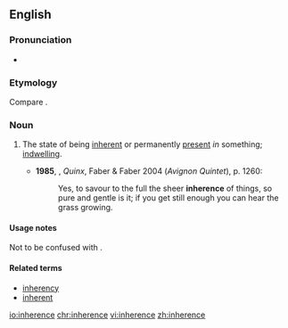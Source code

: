 ==English==
{{wikipedia}}
===Pronunciation===
*{{a|UK}} {{IPA|/ɪnˈhɪəɹəns/|lang=en}}

===Etymology===
Compare {{etyl|fr|-}} {{term|inhérence|lang=fr}}.

===Noun===
{{en-noun|-}}

# The state of being [[inherent]] or permanently [[present]] ''in'' something; [[indwelling]].
#: {{rfquotek|Jeremy Taylor}}
#*'''1985''', {{w|Lawrence Durrell}}, ''Quinx'', Faber & Faber 2004 (''Avignon Quintet''), p. 1260:
#*:Yes, to savour to the full the sheer '''inherence''' of things, so pure and gentle is it; if you get still enough you can hear the grass growing.

====Usage notes====
Not to be confused with {{term|inherency|lang=en}}.

====Related terms====
* [[inherency]]
* [[inherent]]

[[io:inherence]]
[[chr:inherence]]
[[vi:inherence]]
[[zh:inherence]]